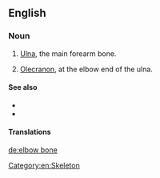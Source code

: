 ==English==

===Noun===
{{en-noun|head=[[elbow]] [[bone]]}}

# {{label|en|anatomy}} [[ulna|Ulna]], the main forearm bone.
# {{label|en|anatomy}} [[olecranon|Olecranon]], at the elbow end of the ulna.

====See also====
* {{pedia|Ulna}}
* {{pedia|Olecranon}}

====Translations====
{{trans-see|ulna}}

{{trans-see|olecranon}}

[[Category:en:Skeleton]]

[[de:elbow bone]]